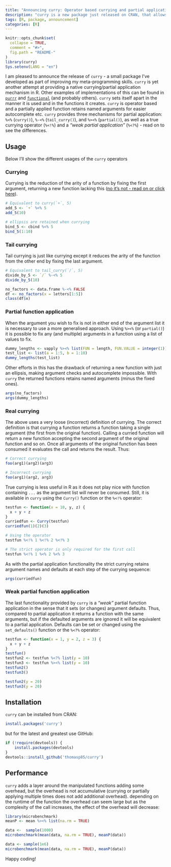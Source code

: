 ```yaml
---
title: "Announcing curry: Operator based currying and partial application"
description: "curry is a new package just released on CRAN, that allows you to perform currying and partial application of functions using a range of operators."
tags: [R, package, announcement]
categories: [R]
---
```


```r
knitr::opts_chunk$set(
  collapse = TRUE,
  comment = "#>",
  fig.path = "README-"
)
library(curry)
Sys.setenv(LANG = "en")
```

I am pleased to announce the release of `curry` - a small package I've developed 
as part of improving my meta-programming skills. `curry` is yet another attempt 
at providing a native currying/partial application mechanism in R. Other 
examples of implementations of this can be found in 
[`purrr`](https://CRAN.R-project.org/package=purrr) and 
[`functional`](https://CRAN.R-project.org/package=functional) (and probably 
others). `curry` sets itself apart in the manner it is used and in the functions 
it creates. `curry` is operator based and a partially applied function retains 
named arguments for easier autocomplete etc. `curry` provides three mechanisms 
for partial application: `%<%` (`curry()`), `%-<%` (`tail_curry()`), and `%><%` 
(`partial()`), as well as a true currying operator (`%<!%`) and a *"weak partial 
application"* (`%<?%`) - read on to see the differences.

## Usage
Below I'll show the different usages of the `curry` operators

### Currying
Currying is the reduction of the arity of a function by fixing the first 
argument, returning a new function lacking this ([no it's not - read on or click 
here](#real-currying)).

```r
# Equivalent to curry(`+`, 5)
add_5 <- `+` %<% 5
add_5(10)

# ellipsis are retained when currying
bind_5 <- cbind %<% 5
bind_5(1:10)
```

### Tail currying
Tail currying is just like currying except it reduces the arity of the function
from the other end by fixing the last argument.

```r
# Equivalent to tail_curry(`/`, 5)
divide_by_5 <- `/` %-<% 5
divide_by_5(10)

no_factors <- data.frame %-<% FALSE
df <- no_factors(x = letters[1:5])
class(df$x)
```

### Partial function application
When the argument you wish to fix is not in either end of the argument list it
is necessary to use a more generalised approach. Using `%><%` (or `partial()`)
it is possible to fix any (and multiple) arguments in a function using a list of
values to fix.

```r
dummy_lengths <- vapply %><% list(FUN = length, FUN.VALUE = integer(1))
test_list <- list(a = 1:5, b = 1:10)
dummy_lengths(test_list)
```

Other efforts in this has the drawback of returning a new function with just an
ellipsis, making argument checks and autocomplete impossible. With `curry` the
returned functions retains named arguments (minus the fixed ones).

```r
args(no_factors)
args(dummy_lengths)
```

### Real currying
The above uses a very loose (incorrect) definition of currying. The correct
definition is that currying a function returns a function taking a single 
argument (the first from the original function). Calling a curried function will
return a new function accepting the second argument of the original function and
so on. Once all arguments of the original function has been consumed it 
evaluates the call and returns the result. Thus:

```r
# Correct currying
foo(arg1)(arg2)(arg3)

# Incorrect currying
foo(arg1)(arg2, arg3)
```

True currying is less useful in R as it does not play nice with function 
containing `...` as the argument list will never be consumed. Still, it is 
available in `curry` using the `Curry()` function or the `%<!%` operator:

```r
testfun <- function(x = 10, y, z) {
  x + y + z
}
curriedfun <- Curry(testfun)
curriedfun(1)(2)(3)

# Using the operator
testfun %<!% 1 %<!% 2 %<!% 3

# The strict operator is only required for the first call
testfun %<!% 1 %<% 2 %<% 3
```

As with the partial application functionality the strict currying retains
argument names and defaults at each step of the currying sequence:

```r
args(curriedfun)
```

### Weak partial function application
The last functionality provided by `curry` is a *"weak"* partial function 
application in the sense that it sets (or changes) argument defaults. Thus, 
compared to partial application it returns a function with the same arguments,
but if the defaulted arguments are ignored it will be equivalent to a partial
application. Defaults can be set or changed using the `set_defaults()` function
or the `%<?%` operator:

```r
testfun <- function(x = 1, y = 2, z = 3) {
  x + y + z
}
testfun()
testfun2 <- testfun %<?% list(y = 10)
testfun3 <- testfun %><% list(y = 10)
testfun2()
testfun3()

testfun2(y = 20)
testfun3(y = 20)
```


## Installation
`curry` can be installed from CRAN:

```r
install.packages('curry')
```

but for the latest and greatest use GitHub:

```r
if (!require(devtools)) {
    install.packages(devtools)
}
devtools::install_github('thomasp85/curry')
```

## Performance

`curry` adds a layer around the manipulated functions adding some overhead, but 
the overhead is not accumulative (currying or partially applying multiple times 
does not add additional overhead). depending on the runtime of the function the 
overhead can seem large but as the complexity of the call increases, the effect 
of the overhead will decrease:

```r
library(microbenchmark)
meanP <- mean %><% list(na.rm = TRUE)

data <-  sample(1000)
microbenchmark(mean(data, na.rm = TRUE), meanP(data))

data <- sample(1e6)
microbenchmark(mean(data, na.rm = TRUE), meanP(data))
```

Happy coding!

